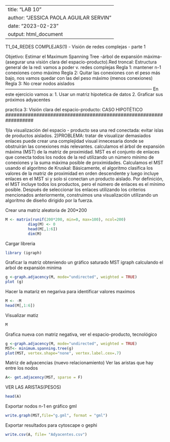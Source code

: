 ----------------------------------------------------
title: "LAB 10"
author: "JESSICA PAOLA AGUILAR SERVIN"
date: "2023-02-23"
output: html_document
--------------------------------------------------------

T1_04_REDES COMPLEJAS(1) - Visión de redes complejas - parte 1

Objetivo: Estimar el Maximum Spanning Tree -árbol de expansión máxima- (asegurar una visión clara del espacio-producto).Red troncal: Estructura general de la red: vamos a poder v. redes complejas
  Regla 1: mantener n-1 conexiones como máximo
  Regla 2: Quitar las conexiones con el peso más bajo, nos vamos quedar con las del peso máximo (menos conexiones)
  Regla 3: No crear nodos aislados
---------------------------------------------------------------------------------------------------
En este ejercicio vamos a:
1. Usar un matriz hipotetica de datos
2. Graficar sus próximos adyacentes


##################################################################
practica 3: Visión clara del espacio-producto: CASO HIPOTÉTICO 
##################################################################

1)la visualización del espacio - producto sea una red conectada: evitar islas de productos aislados. 
2)PROBLEMA: tratar de visualizar demasiados enlaces puede crear una complejidad visual innecesaria 
donde se obstruirán las conexiones más relevantes.
calculamos el árbol de expansión máxima (MST) de la matriz de proximidad. 
MST es el conjunto de enlaces que conecta todos los nodos de la red utilizando un número mínimo de conexiones
y la suma máxima posible de proximidades. 
Calculamos el MST usando el algoritmo de Kruskal: Básicamente, el algoritmo clasifica los valores de la matriz
de proximidad en orden descendente y luego incluye enlaces en el MST si y solo si conectan un producto aislado. 
Por definición, el MST incluye todos los productos, pero el número de enlaces es el mínimo posible.
Después de seleccionar los enlaces utilizando los criterios mencionados anteriormente, 
construimos una visualización utilizando un algoritmo de diseño dirigido por la fuerza. 

Crear una matriz aleatoria de 200*200
```{r}
M <- matrix(runif(200*200, min=0, max=100), ncol=200)
          diag(M) <- 0
          head(M[,1:6])
          dim(M)
```

Cargar libreria
```{r}
library (igraph)
```

Graficar la matriz obteniendo un gráfico saturado MST
igraph calculando el arbol de expansión minima

```{r}
g <-graph.adjacency(M, mode="undirected", weighted = TRUE)
plot (g)
```

Hacer la matariz en negariva para identificar valores maximos
```{r}
M <- -M
head(M[,1:6])
```


Visualizar matiz
```{r}
M
```

Grafica nueva con matriz negativa, ver el espacio-producto, tecnológico

```{r}
g <-graph.adjacency(M, mode="undirected", weighted = TRUE)
MST<- minimum.spanning.tree(g)
plot(MST, vertex.shape="none", vertex.label.cex=.7)
```

Matriz de adyacencias (nuevo relacionamiento)
Ver las aristas que hay entre los nodos

```{r}
A<- get.adjacency(MST, sparse = F)
```

VER LAS ARISTAS(PESOS)
```{r}
head(A)
```

Exportar nodos n-1 en gráfico gml
```{r}
write.graph(MST,file="g.gml", format = "gml")
```

Exportar resultados para cytoscape o gephi
```{r}
write.csv(A, file= "Adyacentes.csv")
```

